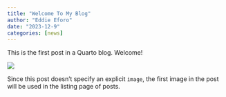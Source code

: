 ```yaml
---
title: "Welcome To My Blog"
author: "Eddie Eforo"
date: "2023-12-9"
categories: [news]
---
```


This is the first post in a Quarto blog. Welcome!

![](thumbnail.jpg)

Since this post doesn't specify an explicit `image`, the first image in the post will be used in the listing page of posts.

